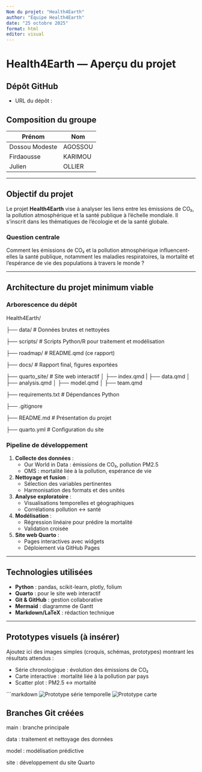 ```yaml
---
Nom du projet: "Health4Earth"
author: "Équipe Health4Earth"
date: "25 octobre 2025"
format: html
editor: visual
---
```


# Health4Earth — Aperçu du projet

## Dépôt GitHub
- URL du dépôt :

## Composition du groupe

| Prénom            | Nom             | 
|-------------------|-----------------|
| Dossou Modeste    | AGOSSOU         | 
| Firdaousse        | KARIMOU         | 
| Julien            | OLLIER          | 

---

## Objectif du projet

Le projet **Health4Earth** vise à analyser les liens entre les émissions de CO₂, la pollution atmosphérique et 
la santé publique à l’échelle mondiale. Il s’inscrit dans les thématiques de l’écologie et de la santé globale.

### Question centrale
Comment les émissions de CO₂ et la pollution atmosphérique influencent-elles la santé publique, notamment les maladies 
respiratoires, la mortalité et l'espérance de vie des populations à travers le monde ?

---

## Architecture du projet minimum viable

### Arborescence du dépôt

Health4Earth/ 

├── data/ # Données brutes et nettoyées

├── scripts/ # Scripts Python/R pour traitement et modélisation 

├── roadmap/ # README.qmd (ce rapport) 

├── docs/ # Rapport final, figures exportées

├── quarto_site/ # Site web interactif 
│ ├── index.qmd
| ├── data.qmd 
│ ├── analysis.qmd 
│ ├── model.qmd 
│ ├── team.qmd 

├── requirements.txt # Dépendances Python 

├── .gitignore 

├── README.md # Présentation du projet

├── quarto.yml # Configuration du site


### Pipeline de développement

1. **Collecte des données** :
   - Our World in Data : émissions de CO₂, pollution PM2.5
   - OMS : mortalité liée à la pollution, espérance de vie

2. **Nettoyage et fusion** :
   - Sélection des variables pertinentes
   - Harmonisation des formats et des unités

3. **Analyse exploratoire** :
   - Visualisations temporelles et géographiques
   - Corrélations pollution ↔ santé

4. **Modélisation** :
   - Régression linéaire pour prédire la mortalité
   - Validation croisée

5. **Site web Quarto** :
   - Pages interactives avec widgets
   - Déploiement via GitHub Pages

---

## Technologies utilisées

- **Python** : pandas, scikit-learn, plotly, folium
- **Quarto** : pour le site web interactif
- **Git & GitHub** : gestion collaborative
- **Mermaid** : diagramme de Gantt
- **Markdown/LaTeX** : rédaction technique

---

## Prototypes visuels (à insérer)

Ajoutez ici des images simples (croquis, schémas, prototypes) montrant les résultats attendus :

- Série chronologique : évolution des émissions de CO₂
- Carte interactive : mortalité liée à la pollution par pays
- Scatter plot : PM2.5 ↔ mortalité

```markdown
![Prototype série temporelle](../docs/prototype_temps.jpg)
![Prototype carte](../docs/prototype_carte.jpg)


## Branches Git créées
main : branche principale

data : traitement et nettoyage des données

model : modélisation prédictive

site : développement du site Quarto